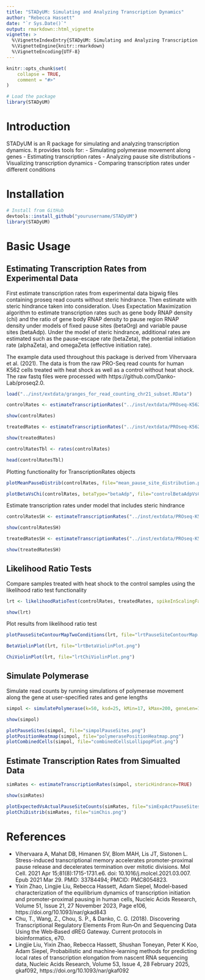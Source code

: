 ```yaml
---
title: "STADyUM: Simulating and Analyzing Transcription Dynamics"
author: "Rebecca Hassett"
date: "`r Sys.Date()`"
output: rmarkdown::html_vignette
vignette: >
  %\VignetteIndexEntry{STADyUM: Simulating and Analyzing Transcription Dynamics}
  %\VignetteEngine{knitr::rmarkdown}
  %\VignetteEncoding{UTF-8}
---
```


```r
knitr::opts_chunk$set(
    collapse = TRUE,
    comment = "#>"
)
```

```r
# Load the package
library(STADyUM)
```

# Introduction

STADyUM is an R package for simulating and analyzing transcription dynamics. 
It provides tools for:
- Simulating polymerase movement along genes
- Estimating transcription rates
- Analyzing pause site distributions
- Visualizing transcription dynamics
- Comparing transcription rates under different conditions

# Installation

```r
# Install from GitHub
devtools::install_github("yourusername/STADyUM")
library(STADyUM)
```

# Basic Usage

## Estimating Transcription Rates from Experimental Data

First estimate transcription rates from experimental data bigwig files containing proseq read counts without steric hindrance. Then estimate with steric hindrance taken into consideration. Uses Expectation Maximization algorithm to estimate transcription rates such as gene body RNAP density (chi) and the ratio of gene body RNAP density to pause region RNAP density under models of fixed pause sites (betaOrg) and variable pause sites (betaAdp). Under the model of steric hindrance, additional rates are estimated such as the pause-escape rate (betaZeta), the potential initiation rate (alphaZeta), and omegaZeta (effective initiation rate).

The example data used throughout this package is derived from Vihervaara et al. (2021). The data is from the raw PRO-Seq read counts for human K562 cells treated with heat shock as well as a control without heat shock. The raw fastq files were processed with https://github.com/Danko-Lab/proseq2.0. 

```r
load("../inst/extdata/granges_for_read_counting_chr21_subset.RData")

controlRates <- estimateTranscriptionRates("../inst/extdata/PROseq-K562-vihervaara-control-SE_plus_chr21_subset.bw", "../inst/extdata/PROseq-K562-vihervaara-control-SE_minus_chr21_subset.bw", bw_pause_21_subset, bw_gb_21_subset, "Control")

show(controlRates)

treatedRates <- estimateTranscriptionRates("../inst/extdata/PROseq-K562-vihervaara-treated-SE_plus_chr21_subset.bw", "../inst/extdata/PROseq-K562-vihervaara-control-SE_minus_chr21_subset.bw", bw_pause_21_subset, bw_gb_21_subset, "Treated")

show(treatedRates)

controlRatesTbl <- rates(controlRates)

head(controlRatesTbl)
```

Plotting functionality for TranscriptionRates objects

```r
plotMeanPauseDistrib(controlRates, file="mean_pause_site_distribution.png")

plotBetaVsChi(controlRates, betaType="betaAdp", file="controlBetaAdpVsChi.png")
```

Estimate transcription rates under model that includes steric hindrance
```r
controlRatesSH <- estimateTranscriptionRates("../inst/extdata/PROseq-K562-vihervaara-control-SE_plus_chr21_subset.bw", "../inst/extdata/PROseq-K562-vihervaara-control-SE_minus_chr21_subset.bw", bw_pause_21_subset, bw_gb_21_subset, "Control", stericHindrance=TRUE, omegaScale=12.3768278981277)

show(controlRatesSH)

treatedRatesSH <- estimateTranscriptionRates("../inst/extdata/PROseq-K562-vihervaara-treated-SE_plus_chr21_subset.bw", "../inst/extdata/PROseq-K562-vihervaara-control-SE_minus_chr21_subset.bw", bw_pause_21_subset, bw_gb_21_subset, "Treated", stericHindrance=TRUE, omegaScale=11.0318379571379)

show(treatedRatesSH)
```


## Likelihood Ratio Tests

Compare samples treated with heat shock to the control samples using the likelihood ratio test functionality
```r
lrt <- likelihoodRatioTest(controlRates, treatedRates, spikeInScalingFactor="../inst/extdata/spikein_scaling_factor.csv")

show(lrt)
```

Plot results from likelihood ratio test
```r

plotPauseSiteContourMapTwoConditions(lrt, file="lrtPauseSiteContourMap.png")

BetaViolinPlot(lrt, file="lrtBetaViolinPlot.png")

ChiViolinPlot(lrt, file="lrtChiViolinPlot.png")
```

## Simulate Polymerase
Simulate read counts by running simulations of polymerase movement along the gene at user-specified rates and gene lengths

```r
simpol <- simulatePolymerase(k=50, ksd=25, kMin=17, kMax=200, geneLen=1950, alpha=2, beta=0.5, zeta=2000, zetaSd=1000, zetaMin=1500, zetaMax=2500, cellNum=1000, polSize=33, addSpace=17, time=40, timesToRecord=c(10, 20, 30))

show(simpol)

plotPauseSites(simpol, file="simpolPauseSites.png")
plotPositionHeatmap(simpol, file="polymerasePositionHeatmap.png")
plotCombinedCells(simpol, file="combinedCellsLollipopPlot.png")
```

## Estimate Transcription Rates from Simualted Data
```r
simRates <- estimateTranscriptionRates(simpol, stericHindrance=TRUE)

show(simRates)

plotExpectedVsActualPauseSiteCounts(simRates, file="simExpActPauseSites.png")
plotChiDistrib(simRates, file="simChis.png")
```


# References
- Vihervaara A, Mahat DB, Himanen SV, Blom MAH, Lis JT, Sistonen L. Stress-induced transcriptional memory accelerates promoter-proximal pause release and decelerates termination over mitotic divisions. Mol Cell. 2021 Apr 15;81(8):1715-1731.e6. doi: 10.1016/j.molcel.2021.03.007. Epub 2021 Mar 29. PMID: 33784494; PMCID: PMC8054823.
- Yixin Zhao, Lingjie Liu, Rebecca Hassett, Adam Siepel, Model-based characterization of the equilibrium dynamics of transcription initiation and promoter-proximal pausing in human cells, Nucleic Acids Research, Volume 51, Issue 21, 27 November 2023, Page e106, https://doi.org/10.1093/nar/gkad843
- Chu, T., Wang, Z., Chou, S. P., & Danko, C. G. (2018). Discovering Transcriptional Regulatory Elements From Run‐On and Sequencing Data Using the Web‐Based dREG Gateway. Current protocols in bioinformatics, e70.
- Lingjie Liu, Yixin Zhao, Rebecca Hassett, Shushan Toneyan, Peter K Koo, Adam Siepel, Probabilistic and machine-learning methods for predicting local rates of transcription elongation from nascent RNA sequencing data, Nucleic Acids Research, Volume 53, Issue 4, 28 February 2025, gkaf092, https://doi.org/10.1093/nar/gkaf092